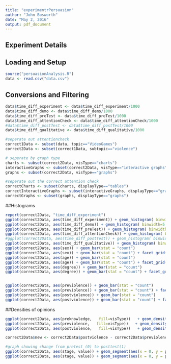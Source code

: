 ```yaml
---
title: "experimentrPersuasion"
author: "John Bosworth"
date: "May 2, 2016"
output: pdf_document
---
```


## Experiment Details
## Loading and Setup
```r
source("persuasionAnalysis.R")  
data <- read.csv("data.csv")
```

## Conversions and Filtering
```r
data$time_diff_experiment <- data$time_diff_experiment/1000 
data$time_diff_demo <- data$time_diff_demo/1000 
data$time_diff_preTest <- data$time_diff_preTest/1000 
data$time_diff_attentionCheck <- data$time_diff_attentionCheck/1000
#data$time_diff_postTest <- data$time_diff_postTest/1000 
data$time_diff_qualitative <- data$time_diff_qualitative/1000

#seperate out attentioncheck
correct1Data <- subset(data, topic=="VideoGames")
correct2Data <- subset(correct1Data, subtopic=="violence")

# seperate by graph type
charts <- subset(correct2Data, visType=="charts")
interactiveGraphs <- subset(correct2Data, visType=="interactive graphs")
graphs <- subset(correct2Data, visType=="graphs")

#seperate out the correct attention check
correctCharts <- subset(charts, displayType=="tables")
correctInteractiveGraphs <- subset(interactiveGraphs, displayType=="graphs")
correctGraphs <- subset(graphs, displayType=="graphs")

```

##Histograms
```r
report(correct2Data, "time_diff_experiment")
ggplot(correct2Data, aes(time_diff_experiment)) + geom_histogram( binwidth=5 ) + facet_grid(. ~ visType)
ggplot(correct2Data, aes(time_diff_demo)) + geom_histogram( binwidth=5 ) + facet_grid(. ~ visType)
ggplot(correct2Data, aes(time_diff_preTest)) + geom_histogram( binwidth=5 ) + facet_grid(. ~ visType)
ggplot(correct2Data, aes(time_diff_attentionCheck)) + geom_histogram( binwidth=5 ) + facet_grid(. ~ visType)
#ggplot(correct2Data, aes(time_diff_postTest)) + geom_histogram( binwidth=5 ) + facet_grid(. ~ visType)
ggplot(correct2Data, aes(time_diff_qualitative)) + geom_histogram( binwidth=5 ) + facet_grid(. ~ visType)
ggplot(correct2Data, aes(sex)) + geom_bar(stat = "count")
ggplot(correct2Data, aes(sex)) + geom_bar(stat = "count") + facet_grid(. ~ visType)
ggplot(correct2Data, aes(age)) + geom_bar(stat = "count")
ggplot(correct2Data, aes(age)) + geom_bar(stat = "count") + facet_grid(. ~ visType)
ggplot(correct2Data, aes(degree)) + geom_bar(stat = "count")
ggplot(correct2Data, aes(degree)) + geom_bar(stat = "count") + facet_grid(. ~ visType)


ggplot(correct2Data, aes(previolence)) + geom_bar(stat = "count")
ggplot(correct2Data, aes(previolence)) + geom_bar(stat = "count") + facet_grid(. ~ visType)
ggplot(correct2Data, aes(postviolence)) + geom_bar(stat = "count")
ggplot(correct2Data, aes(postviolence)) + geom_bar(stat = "count") + facet_grid(. ~ visType)
```

##Densities of opinions
```r
ggplot(correct2Data, aes(preknowledge,   fill=visType))   + geom_density( alpha=0.5 )
ggplot(correct2Data, aes(previolence,   fill=visType))   + geom_density( alpha=0.5 )
ggplot(correct2Data, aes(postviolence,   fill=visType))   + geom_density( alpha=0.5 )

correct2Data$new <- correct2Data$postviolence - correct2Data$previolence

#graph showing change from pretest (0) to posttest(1)
ggplot(correct2Data, aes(stage, value)) + geom_segment(aes(x = 0, y = previolence, xend = 1, yend = postviolence), data = correct2Data) + facet_grid(. ~ visType)
ggplot(correct2Data, aes(stage, value)) + geom_segment(aes(x = 0, y = previolence, xend = 1, yend = postviolence), data = correct2Data)
```

